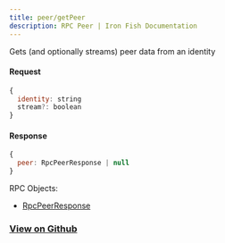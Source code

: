 ```yaml
---
title: peer/getPeer
description: RPC Peer | Iron Fish Documentation
---
```


Gets (and optionally streams) peer data from an identity

#### Request

```js
{
  identity: string
  stream?: boolean
}
```

#### Response

```js
{
  peer: RpcPeerResponse | null
}
```

RPC Objects: 
- [RpcPeerResponse](/developers/documentation/rpc/objects/rpcPeerResponse)


### [View on Github](https://github.com/iron-fish/ironfish/blob/master/ironfish/src/rpc/routes/peer/getPeer.ts)

